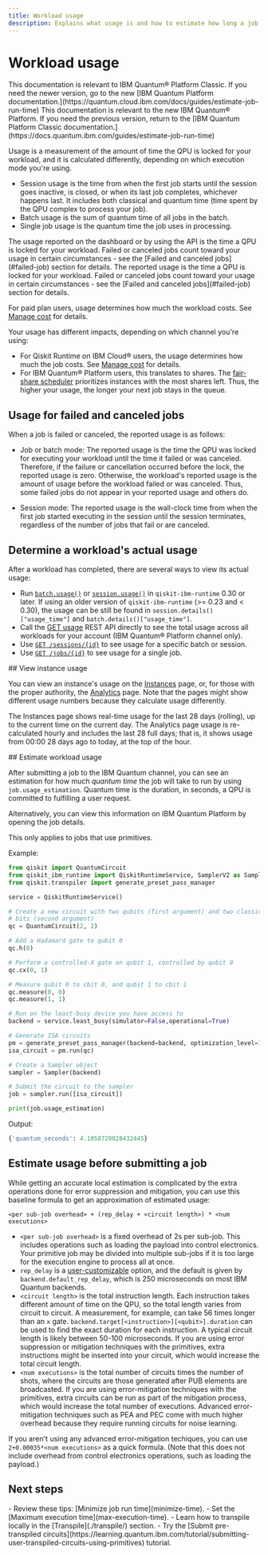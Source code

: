 ```yaml
---
title: Workload usage
description: Explains what usage is and how to estimate how long a job that uses a primitive will take to run
---
```


<span id="usage"></span>
# Workload usage

<LegacyContent>
<Admonition type="note">
This documentation is relevant to IBM Quantum&reg; Platform Classic. If you need the newer version, go to the new [IBM Quantum Platform documentation.](https://quantum.cloud.ibm.com/docs/guides/estimate-job-run-time)
</Admonition>
</LegacyContent>
<CloudContent>
<Admonition type="note">
This documentation is relevant to the new IBM Quantum&reg; Platform. If you need the previous version, return to the [IBM Quantum Platform Classic documentation.](https://docs.quantum.ibm.com/guides/estimate-job-run-time)
</Admonition>
</CloudContent>

Usage is a measurement of the amount of time the QPU is locked for your workload, and it is calculated differently, depending on which execution mode you're using.

* Session usage is the time from when the first job starts until the session goes inactive, is closed, or when its last job completes, whichever happens last. It includes both classical and quantum time (time spent by the QPU complex to process your job).
* Batch usage is the sum of quantum time of all jobs in the batch.
* Single job usage is the quantum time the job uses in processing.

<LegacyContent>
The usage reported on the dashboard or by using the API is the time a QPU is locked for your workload. Failed or canceled jobs count toward your usage in certain circumstances - see the [Failed and canceled jobs](#failed-job) section for details.
</LegacyContent>
<CloudContent>
The reported usage is the time a QPU is locked for your workload. Failed or canceled jobs count toward your usage in certain circumstances - see the [Failed and canceled jobs](#failed-job) section for details.

For paid plan users, usage determines how much the workload costs. See [Manage cost](/docs/guides/manage-cost) for details.
</CloudContent>

<LegacyContent>
Your usage has different impacts, depending on which channel you're using:

- For Qiskit Runtime on IBM Cloud&reg; users, the usage determines how much the job costs.  See [Manage cost](/docs/guides/manage-cost) for details.
- For IBM Quantum&reg; Platform users, this translates to shares. The [fair-share scheduler](/docs/guides/fair-share-scheduler) prioritizes instances with the most shares left. Thus, the higher your usage, the longer your next job stays in the queue.
</LegacyContent>

<span id="failed-job"></span>
## Usage for failed and canceled jobs
When a job is failed or canceled, the reported usage is as follows:

* Job or batch mode: The reported usage is the time the QPU was locked for executing your workload until the time it failed or was canceled. Therefore, if the failure or cancellation occurred before the lock, the reported usage is zero. Otherwise, the workload's reported usage is the amount of usage before the workload failed or was canceled. Thus, some failed jobs do not appear in your reported usage and others do.

* Session mode: The reported usage is the wall-clock time from when the first job started executing in the session until the session terminates, regardless of the number of jobs that fail or are canceled.

<span id="view-usage"></span>
## Determine a workload's actual usage

After a workload has completed, there are several ways to view its actual usage:

- Run [`batch.usage()`](/docs/api/qiskit-ibm-runtime/batch#usage) or [`session.usage()`](/docs/api/qiskit-ibm-runtime/session#usage) in `qiskit-ibm-runtime` 0.30 or later.  If using an older version of `qiskit-ibm-runtime` (>= 0.23 and < 0.30), the usage can be still be found in `session.details()["usage_time"]` and `batch.details()["usage_time"]`.
- Call the [GET usage](/docs/api/runtime/tags/usage#tags__usage) REST API directly to see the total usage across all workloads for your account (IBM Quantum&reg; Platform channel only).
- Use [`GET /sessions/{id}`](/docs/api/runtime/tags/sessions#tags__sessions__operations__GetSessionDetailsExtendedController_getSessionDetails) to see usage for a specific batch or session.
- Use [`GET /jobs/{id}`](/docs/api/runtime/tags/jobs#tags__jobs__operations__GetJobByIdController_getJobById) to see usage for a single job.

<CloudContent>
<span id="instance-usage"></span>
## View instance usage

You can view an instance's usage on the [Instances](https://quantum.cloud.ibm.com/instances) page, or, for those with the proper authority, the [Analytics](https://quantum.cloud.ibm.com/analytics) page.  Note that the pages might show different usage numbers because they calculate usage differently.

The Instances page shows real-time usage for the last 28 days (rolling), up to the current time on the current day.  The Analytics page usage is re-calculated hourly and includes the last 28 full days; that is, it shows usage from 00:00 28 days ago to today, at the top of the hour.

</CloudContent>
<LegacyContent>
## Estimate workload usage

After submitting a job to the IBM Quantum channel, you can see an estimation for how much _quantum time_ the job will take to run by using `job.usage_estimation`.  Quantum time is the duration, in seconds, a QPU is committed to fulfilling a user request.

Alternatively, you can view this information on IBM Quantum Platform by opening the job details.

<Admonition type="note">
This only applies to jobs that use primitives.
</Admonition>

Example:

```python
from qiskit import QuantumCircuit
from qiskit_ibm_runtime import QiskitRuntimeService, SamplerV2 as Sampler
from qiskit.transpiler import generate_preset_pass_manager

service = QiskitRuntimeService()

# Create a new circuit with two qubits (first argument) and two classical
# bits (second argument)
qc = QuantumCircuit(2, 2)

# Add a Hadamard gate to qubit 0
qc.h(0)

# Perform a controlled-X gate on qubit 1, controlled by qubit 0
qc.cx(0, 1)

# Measure qubit 0 to cbit 0, and qubit 1 to cbit 1
qc.measure(0, 0)
qc.measure(1, 1)

# Run on the least-busy device you have access to
backend = service.least_busy(simulator=False,operational=True)

# Generate ISA circuits
pm = generate_preset_pass_manager(backend=backend, optimization_level=1)
isa_circuit = pm.run(qc)

# Create a Sampler object
sampler = Sampler(backend)

# Submit the circuit to the sampler
job = sampler.run([isa_circuit])

print(job.usage_estimation)
```
Output:

```python
{'quantum_seconds': 4.1058720028432445}
```
</LegacyContent>
<CloudContent>

## Estimate usage before submitting a job

While getting an accurate local estimation is complicated by the extra operations done for error suppression and mitigation, you can use this baseline formula to get an approximation of estimated usage:

`<per sub-job overhead> + (rep_delay + <circuit length>) * <num executions>`

- `<per sub-job overhead>` is a fixed overhead of 2s per sub-job. This includes operations such as loading the payload into control electronics. Your primitive job may be divided into multiple sub-jobs if it is too large for the execution engine to process all at once. 
- `rep_delay` is a [user-customizable](/api/qiskit-ibm-runtime/options-execution-options-v2#rep_delay) option, and the default is given by `backend.default_rep_delay`, which is 250 microseconds on most IBM Quantum backends.
- `<circuit length>` is the total instruction length. Each instruction takes different amount of time on the QPU, so the total length varies from circuit to circuit. A measurement, for example, can take 56 times longer than an `x` gate. `backend.target[<instruction>][<qubit>].duration` can be used to find the exact duration for each instruction. A typical circuit length is likely between 50-100 microseconds. If you are using error suppression or mitigation techniques with the primitives, extra instructions might be inserted into your circuit, which would increase the total circuit length.
- `<num executions>` is the total number of circuits times the number of shots, where the circuits are those generated after PUB elements are broadcasted. If you are using error-mitigation techniques with the primitives, extra circuits can be run as part of the mitigation process, which would increase the total number of executions. Advanced error-mitigation techniques such as PEA and PEC come with much higher overhead because they require running circuits for noise learning.

If you aren't using any advanced error-mitigation techiques, you can use `2+0.00035*<num executions>` as a quick formula. (Note that this does not include overhead from control electronics operations, such as loading the payload.)
</CloudContent>

## Next steps

<Admonition type="tip" title="Recommendations">
    - Review these tips: [Minimize job run time](minimize-time).
    - Set the [Maximum execution time](max-execution-time).
    - Learn how to transpile locally in the [Transpile](./transpile/) section.
    - Try the [Submit pre-transpiled circuits](https://learning.quantum.ibm.com/tutorial/submitting-user-transpiled-circuits-using-primitives) tutorial.
</Admonition>